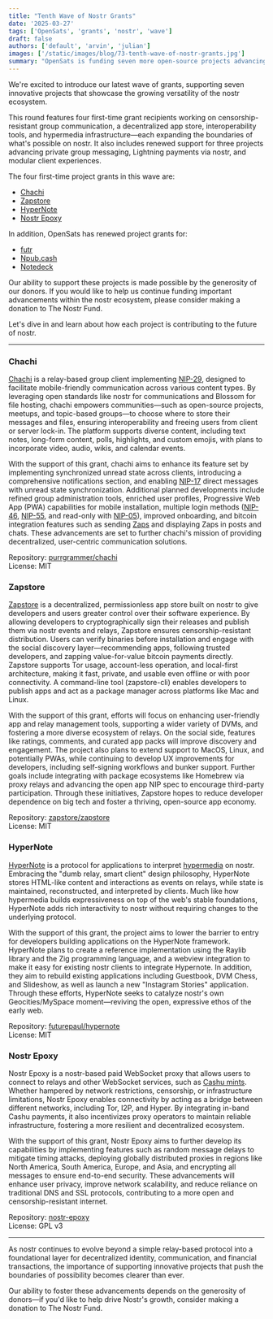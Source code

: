 ```yaml
---
title: "Tenth Wave of Nostr Grants"
date: '2025-03-27'
tags: ['OpenSats', 'grants', 'nostr', 'wave']
draft: false
authors: ['default', 'arvin', 'julian']
images: ['/static/images/blog/73-tenth-wave-of-nostr-grants.jpg']
summary: "OpenSats is funding seven more open-source projects advancing the nostr ecosystem."
---
```


We're excited to introduce our latest wave of grants, supporting seven
innovative projects that showcase the growing versatility of the nostr
ecosystem.

This round features four first-time grant recipients working on
censorship-resistant group communication, a decentralized app store,
interoperability tools, and hypermedia infrastructure—each expanding the
boundaries of what's possible on nostr. It also includes renewed support for
three projects advancing private group messaging, Lightning payments via nostr,
and modular client experiences.

The four first-time project grants in this wave are:

- [Chachi](#chachi)
- [Zapstore](#zapstore)
- [HyperNote](#hypernote)
- [Nostr Epoxy](#nostr-epoxy)

In addition, OpenSats has renewed project grants for:

- [futr](/blog/7th-wave-of-nostr-grants#futr)
- [Npub.cash](/blog/nostr-grants-july-2024#npubcash)
- [Notedeck](/blog/7th-wave-of-nostr-grants#notedeck)

Our ability to support these projects is made possible by the generosity of our
donors. If you would like to help us continue funding important advancements
within the nostr ecosystem, please consider making a donation to The Nostr Fund.

<center>
    <DonateToNostrFundButton/>
</center>

Let's dive in and learn about how each project is contributing to the future of
nostr.

---

### Chachi
​[Chachi](https://chachi.chat/) is a relay-based group client implementing
[NIP-29](https://github.com/nostr-protocol/nips/blob/master/29.md), designed to
facilitate mobile-friendly communication across various content types. By
leveraging open standards like nostr for communications and Blossom for file
hosting, chachi empowers communities—such as open-source projects, meetups,
and topic-based groups—to choose where to store their messages and files,
ensuring interoperability and freeing users from client or server lock-in. The
platform supports diverse content, including text notes, long-form content,
polls, highlights, and custom emojis, with plans to incorporate video, audio,
wikis, and calendar events.​

With the support of this grant, chachi aims to enhance its feature set by
implementing synchronized unread state across clients, introducing a
comprehensive notifications section, and enabling
[NIP-17](https://github.com/nostr-protocol/nips/blob/master/17.md) direct
messages with unread state synchronization. Additional planned developments
include refined group administration tools, enriched user profiles, Progressive
Web App (PWA) capabilities for mobile installation, multiple login methods
([NIP-46](https://github.com/nostr-protocol/nips/blob/master/46.md),
[NIP-55](https://github.com/nostr-protocol/nips/blob/master/55.md), and
read-only with
[NIP-05](https://github.com/nostr-protocol/nips/blob/master/05.md)), improved
onboarding, and bitcoin integration features such as sending
[Zaps](https://github.com/nostr-protocol/nips/blob/master/57.md) and displaying
Zaps in posts and chats. These advancements are set to further chachi's mission
of providing decentralized, user-centric communication solutions.

Repository: [purrgrammer/chachi](https://github.com/purrgrammer/chachi)  
License: MIT

### Zapstore
[Zapstore](https://zapstore.dev/) is a decentralized, permissionless app store
built on nostr to give developers and users greater
control over their software experience. By allowing developers to
cryptographically sign their releases and publish them via nostr events and
relays, Zapstore ensures censorship-resistant distribution. Users can verify
binaries before installation and engage with the social discovery
layer—recommending apps, following trusted developers, and zapping
value-for-value bitcoin payments directly. Zapstore supports Tor usage,
account-less operation, and local-first architecture, making it fast, private,
and usable even offline or with poor connectivity. A command-line tool
(zapstore-cli) enables developers to publish apps and act as a package manager
across platforms like Mac and Linux.

With the support of this grant, efforts will focus on enhancing user-friendly
app and relay management tools, supporting a wider variety of DVMs, and
fostering a more diverse ecosystem of relays. On the social side, features like
ratings, comments, and curated app packs will improve discovery and engagement.
The project also plans to extend support to MacOS, Linux, and potentially PWAs,
while continuing to develop UX improvements for developers, including
self-signing workflows and bunker support. Further goals include integrating
with package ecosystems like Homebrew via proxy relays and advancing the open
app NIP spec to encourage third-party participation. Through these initiatives,
Zapstore hopes to reduce developer dependence on big tech and foster a thriving,
open-source app economy.

Repository: [zapstore/zapstore](https://github.com/zapstore/zapstore)  
License: MIT

### HyperNote
[HyperNote](https://www.hypernote.club) is a protocol for applications to
interpret [hypermedia](https://hypermedia.systems/hypermedia-a-reintroduction/)
on nostr. Embracing the "dumb relay, smart client" design philosophy, HyperNote
stores HTML-like content and interactions as events on relays, while state is
maintained, reconstructed, and interpreted by clients. Much like how hypermedia
builds expressiveness on top of the web's stable foundations, HyperNote adds
rich interactivity to nostr without requiring changes to the underlying
protocol.

With the support of this grant, the project aims to lower the barrier to entry
for developers building applications on the HyperNote framework. HyperNote plans
to create a reference implementation using the Raylib library and the Zig
programming language, and a webview integration to make it easy for existing
nostr clients to integrate Hypernote. In addition, they aim to rebuild existing
applications including Guestbook, DVM Chess, and Slideshow, as well as launch a
new "Instagram Stories" application. Through these efforts, HyperNote seeks to
catalyze nostr's own Geocities/MySpace moment—reviving the open, expressive
ethos of the early web.

Repository: [futurepaul/hypernote](https://github.com/futurepaul/hypernote)  
License: MIT

### Nostr Epoxy
Nostr Epoxy is a nostr-based paid WebSocket proxy that allows users to connect
to relays and other WebSocket services, such as [Cashu
mints](https://docs.cashu.space/mints). Whether hampered by network
restrictions, censorship, or infrastructure limitations, Nostr Epoxy enables
connectivity by acting as a bridge between different networks, including Tor,
I2P, and Hyper. By integrating in-band Cashu payments, it also incentivizes
proxy operators to maintain reliable infrastructure, fostering a more resilient
and decentralized ecosystem.

With the support of this grant, Nostr Epoxy aims to further develop its
capabilities by implementing features such as random message delays to mitigate
timing attacks, deploying globally distributed proxies in regions like North
America, South America, Europe, and Asia, and encrypting all messages to ensure
end-to-end security. These advancements will enhance user privacy, improve
network scalability, and reduce reliance on traditional DNS and SSL protocols,
contributing to a more open and censorship-resistant internet.

Repository:
[nostr-epoxy](https://github.com/Origami74/nostr-epoxy-reverse-proxy)  
License: GPL v3

---

As nostr continues to evolve beyond a simple relay-based protocol into a
foundational layer for decentralized identity, communication, and financial
transactions, the importance of supporting innovative projects that push the
boundaries of possibility becomes clearer than ever.

Our ability to foster these advancements depends on the generosity of
donors—if you'd like to help drive Nostr's growth, consider making a donation
to The Nostr Fund.

<center>
    <DonateToNostrFundButton/>
</center>
